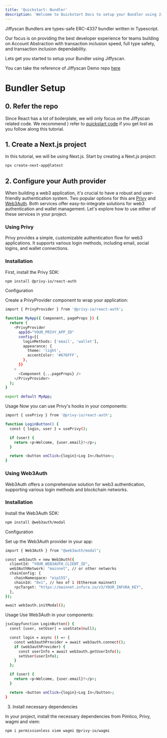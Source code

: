 ```yaml
---
title: 'Quickstart: Bundler'
description: 'Welcome to Quickstart Docs to setup your Bundler using Jiffyscan'
---
```



Jiffyscan Bundlers are types-safe ERC-4337 bundler written in Typescript.

Our focus is on providing the best developer experience for teams building on Account Abstraction with transaction inclusion speed, full type safety, and transaction inclusion dependability.

Lets get you started to setup your Bundler using Jiffyscan.

<Note>You can take the reference of Jiffyscan Demo repo [here](https://github.com/jiffy-labs/privy-demo/) </Note>

# Bundler Setup

## 0. Refer the repo

Since React has a lot of boilerplate, we will only focus on the Jiffyscan related code. We recommend  ) refer to [quickstart code](https://github.com/jiffy-labs/privy-demo/) if you get lost as you follow along this tutorial.

## 1. Create a Next.js project

In this tutorial, we will be using Next.js. Start by creating a Next.js project:

```bash
npx create-next-app@latest
```

## 2. Configure your Auth provider

When building a web3 application, it's crucial to have a robust and user-friendly authentication system. Two popular options for this are [Privy](https://www.privy.io/) and [Web3Auth](https://web3auth.io/). Both services offer easy-to-integrate solutions for web3 authentication and wallet management. Let's explore how to use either of these services in your project.

### Using Privy

Privy provides a simple, customizable authentication flow for web3 applications. It supports various login methods, including email, social logins, and wallet connections.

### Installation

First, install the Privy SDK:

```bash
npm install @privy-io/react-auth
```
 Configuration

Create a PrivyProvider component to wrap your application:

```bash
import { PrivyProvider } from '@privy-io/react-auth';

function MyApp({ Component, pageProps }) {
  return (
    <PrivyProvider
      appId="YOUR_PRIVY_APP_ID"
      config={{
        loginMethods: ['email', 'wallet'],
        appearance: {
          theme: 'light',
          accentColor: '#676FFF',
        },
      }}
    >
      <Component {...pageProps} />
    </PrivyProvider>
  );
}

export default MyApp;
```

Usage
Now you can use Privy's hooks in your components:
```bash
import { usePrivy } from '@privy-io/react-auth';

function LoginButton() {
  const { login, user } = usePrivy();

  if (user) {
    return <p>Welcome, {user.email}!</p>;
  }

  return <button onClick={login}>Log In</button>;
}
```

### Using Web3Auth

Web3Auth offers a comprehensive solution for web3 authentication, supporting various login methods and blockchain networks.

### Installation

Install the Web3Auth SDK:

```bash
npm install @web3auth/modal
```

Configuration

Set up the Web3Auth provider in your app:

```bash
import { Web3Auth } from "@web3auth/modal";

const web3auth = new Web3Auth({
  clientId: "YOUR_WEB3AUTH_CLIENT_ID",
  web3AuthNetwork: "mainnet", // or other networks
  chainConfig: {
    chainNamespace: "eip155",
    chainId: "0x1", // hex of 1 (Ethereum mainnet)
    rpcTarget: "https://mainnet.infura.io/v3/YOUR_INFURA_KEY",
  },
});

await web3auth.initModal();
```

Usage
Use Web3Auth in your components:

```bash
jsxCopyfunction LoginButton() {
  const [user, setUser] = useState(null);

  const login = async () => {
    const web3authProvider = await web3auth.connect();
    if (web3authProvider) {
      const userInfo = await web3auth.getUserInfo();
      setUser(userInfo);
    }
  };

  if (user) {
    return <p>Welcome, {user.email}!</p>;
  }

  return <button onClick={login}>Log In</button>;
}
```
3. Install necessary dependencies

In your project, install the necessary dependencies from Pimlico, Privy, wagmi and viem:

```bash
npm i permissionless viem wagmi @privy-io/wagmi
```





